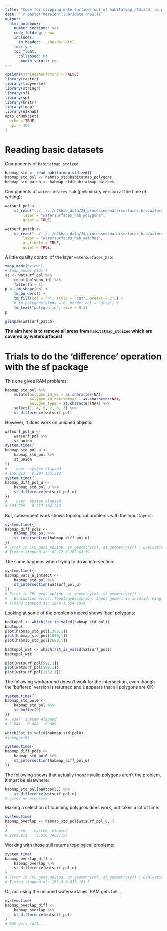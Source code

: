 ```yaml
---
title: "Code for clipping watersurfaces out of habitatmap_stdized, as part of generating 'habitatmap_terr_interpr'"
date: '`r paste("Version",lubridate::now())`'
output:
  html_notebook:
    number_sections: yes
    code_folding: show
    includes:
      in_header: ../header.html
    toc: yes
    toc_float:
      collapsed: no
      smooth_scroll: no
---
```


```r
options(stringsAsFactors = FALSE)
library(raster)
library(tidyverse)
library(stringr)
library(sf)
library(sp)
library(knitr)
library(tmap)
library(n2khab)
opts_chunk$set(
  echo = TRUE,
  dpi = 300
)
```


# Reading basic datasets

Components of `habitatmap_stdized`:

```r
habmap_std <- read_habitatmap_stdized()
habmap_std_pol <- habmap_std$habitatmap_polygons
habmap_std_patch <- habmap_std$habitatmap_patches
```

Components of `watersurfaces_hab` (preliminary version at the time of writing):

```r
watsurf_pol <- 
    st_read("../../../n2khab_data/20_processed/watersurfaces_hab/watersurfaces_hab.gpkg",
        layer = "watersurfaces_hab_polygons",
        quiet = TRUE)

watsurf_patch <- 
    st_read("../../../n2khab_data/20_processed/watersurfaces_hab/watersurfaces_hab.gpkg",
        layer = "watersurfaces_hab_patches",
        as_tibble = TRUE,
        quiet = TRUE)
```

A little quality control of the layer `watersurfaces_hab`:

```r
tmap_mode('view')
# tmap_mode('plot')
ss <- watsurf_pol %>% 
    count(polygon_id) %>% 
    filter(n > 1)
p <- tm_shape(ss) + 
    tm_borders() +
    tm_fill(col = "n", style = "cat", breaks = 2:5) +
    # tm_polygons(alpha = 0, border.col = "grey") +
    tm_text("polygon_id", size = 0.5)
p
```


```r
glimpse(watsurf_patch)
```

**The aim here is to remove all areas from `habitatmap_stdized` which are covered by watersurfaces!**

# Trials to do the 'difference' operation with the sf package

This one gives RAM problems:

```r
habmap_std_pol %>% 
    mutate(polygon_id_ws = as.character(NA),
           polygon_id_habitatmap = as.character(NA),
           polygon_type = as.character(NA)) %>% 
    select(1, 4, 5, 2, 6, 3) %>% 
    st_difference(watsurf_pol)
```

However, it does work on unioned objects:

```r
watsurf_pol_u <- 
    watsurf_pol %>% 
    st_union
system.time({
habmap_std_pol_u <- 
    habmap_std_pol %>% 
    st_union
})
#    user  system elapsed 
# 155.213   0.204 155.382 
system.time({
habmap_diff_pol_u <- 
    habmap_std_pol_u %>% 
    st_difference(watsurf_pol_u)
})
#    user  system elapsed 
# 303.799   0.217 304.242 
```

But, subsequent work shows topological problems with the input layers:

```r
system.time({
habmap_diff_pols <-
    habmap_std_pol %>%
    st_intersection(habmap_diff_pol_u)
})
# Error in CPL_geos_op2(op, st_geometry(x), st_geometry(y)) : Evaluation error: TopologyException: Input geom 1 is invalid: Ring Self-intersection at or near point 48626.362999998033 168448.38610000163 at 48626.362999998033 168448.38610000163.
# Timing stopped at: 62.72 0.267 63.39
```


The same happens when trying to do an intersection:

```r
system.time({
habmap_wats_u_intsect <- 
    habmap_std_pol %>% 
    st_intersection(watsurf_pol_u)
})
# Error in CPL_geos_op2(op, st_geometry(x), st_geometry(y)) : 
#   Evaluation error: TopologyException: Input geom 1 is invalid: Ring Self-intersection at or near point 232651.96149999648 194570.88159999996 at 232651.96149999648 194570.88159999996.
# Timing stopped at: 1848 1.654 1850
```


Looking at some of the problems indeed shows 'bad' polygons:

```r
badtopol <- which(!st_is_valid(habmap_std_pol))
badtopol
plot(habmap_std_pol[1388,1])
plot(habmap_std_pol[1650,1])
plot(habmap_std_pol[2680,1])

badtopol_wat <- which(!st_is_valid(watsurf_pol))
badtopol_wat

plot(watsurf_pol[591,1])
plot(watsurf_pol[592,1])
plot(watsurf_pol[1152,1])
```


The following workaround doesn't work for the intersection, even though the 'buffered' version is returned and it appears that all polygons are OK:

```r
system.time({
habmap_std_pol0 <- 
    habmap_std_pol %>% 
    st_buffer(0)
})
#  user  system elapsed 
# 6.044   0.008   6.049 

which(!st_is_valid(habmap_std_pol0))
#integer(0)

system.time({
habmap_diff_pols <- 
    habmap_std_pol0 %>% 
    st_intersection(habmap_diff_pol_u)
})
```

The following shows that actually those invalid polygons aren't the problem, it must be elsewhere:

```r
habmap_std_pol[badtopol,] %>% 
    st_difference(watsurf_pol_u)
# gives no problems
```

Making a selection of touching polygons does work, but takes a lot of time:

```r
system.time(
habmap_overlap <- habmap_std_pol[watsurf_pol_u, ]
)
#     user   system  elapsed 
# 2290.911    2.016 3462.724 
```

Working with those still returns topological problems:

```r
system.time(
habmap_overlap_diff <- 
    habmap_overlap %>% 
    st_difference(watsurf_pol_u)
)
# Error in CPL_geos_op2(op, st_geometry(x), st_geometry(y)) : Evaluation error: TopologyException: Input geom 1 is invalid: Ring Self-intersection at or near point 232651.96149999648 194570.88159999996 at 232651.96149999648 194570.88159999996.
# Timing stopped at: 162.9 0.419 163.7
```

Or, not using the unioned watersurfaces: RAM gets full...

```r
system.time(
habmap_overlap_diff <- 
    habmap_overlap %>% 
    st_difference(watsurf_pol)
)
# RAM gets full...
```


